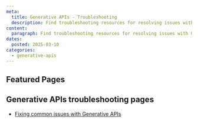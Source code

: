 ```yaml
---
meta:
  title: Generative APIs - Troubleshooting
  description: Find troubleshooting resources for resolving issues with Generative APIs.
content:
  paragraph: Find troubleshooting resources for resolving issues with Generative APIs.
dates:
  posted: 2025-03-10
categories:
  - generative-apis
---
```


<ProductHeader
  productName="Generative APIs troubleshooting"
  productLogo="generativeApi"
  description="Troubleshoot common issues with Generative APIs on Scaleway. Find solutions to help resolve problems and get started."
/>

## Featured Pages

<Grid>
    <DefaultCard
      title="Generative APIs FAQ"
      description="General info on Generative APIs"
      url="/faq/generative-apis/"
      label="See more"
    />
    <DefaultCard
      title="Fixing common issues with Generative APIs"
      description="Troubleshoot common issues that you may encounter when using Generative APIs, their causes, and recommended solutions."
      url="/generative-apis/troubleshooting/fixing-common-issues/"
      label="See more"
    />
    <DefaultCard
      title="Supported models"
      description="Learn about the different models supppored on Generative APIs"
      url="/generative-apis/reference-content/supported-models/"
      label="See more"
    />
</Grid>
<Grid>
    <DefaultCard 
      title="Generative APIs rate limits"
      description="Learn about the rate limits applied to Generative APIs"
      url="/generative-apis/reference-content/rate-limits/"
      label="See more"
    />
    <DefaultCard 
      title="Integrating Scaleway Generative APIs with popular AI tools"
      description="Discover how-to integrate Generative APIs with popular AI tools"
      url="/generative-apis/reference-content/integrating-generative-apis-with-popular-tools/"
      label="See more"
    />
    <DefaultCard 
      title="Generative APIs Privacy Policy"
      description="Inform yourself about the Privcy Policy applied to Generative APIs"
      url="/generative-apis/reference-content/data-privacy/"
      label="See more"
    />
</Grid>

## Generative APIs troubleshooting pages

- [Fixing common issues with Generative APIs](/generative-apis/troubleshooting/fixing-common-issues/)
